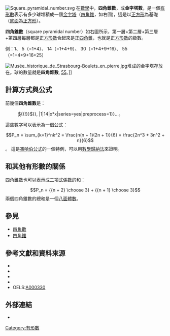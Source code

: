 [[File:Square_pyramidal_number.svg|thumb]]
在[[數學|數學]]中，'''四角錐數'''，或'''金字塔數'''，是一個[[有形數|有形數]]表示有多少球堆積成一個[[金字塔|金字塔]]（[[四角錐|四角錐]]，如右圖)，這是以[[正方形|正方形]]為基礎（[[底面|底面]]為[[正方形|正方形]]）。

'''四角錐數'''（square pyramidal number）如右圖所示，第一層+第二層+第三層+第四層每層都是[[平方數|正方形數]]合起來是[[正四角錐|正四角錐]]，也就是[[平方數|正方形數]]的級數。

例：1、 5（=1+4）、 14（=1+4+9）、 30（=1+4+9+16）、 55（=1+4+9+16+25）

[[File:Musée_historique_de_Strasbourg-Boulets_en_pierre.jpg|thumb]]堆成的金字塔存放在{{tsl|en|Musée historique de Strasbourg|法國斯特拉斯堡歷史博物館}}。球的數量就是'''四角錐數''', [[55|55]]。]]

==計算方式與公式==
前幾個'''四角錐數'''是：
:{{數列|{{Ifexist not redirect{{!}}${{!}}[[$|$]]{{!}}$}}, |1|14|x*x|series=yes|preprocess=1}}...{{OEIS|id=A000330}}。

這些數字可以表示為一個公式：
:<math>P_n = \sum_{k=1}^nk^2 = \frac{n(n + 1)(2n + 1)}{6} = \frac{2n^3 + 3n^2 + n}{6}</math>。
這是[[等幂求和|馮哈伯公式]]的一個特例，可以用[[數學歸納法|數學歸納法]]來證明。

== 和其他有形數的關係 ==
四角錐數也可以表示成[[二項式係數|二項式係數]]的和：
:<math>P_n = {{n + 2} \choose 3} + {{n + 1} \choose 3}</math>
兩個四角錐數的總和是一個[[八面體數|八面體數]]。

== 參見 ==
* [[平方數|四角數]]
* [[四角錐|四角錐]]

==參考文獻和資料來源==
*{{cite book
 | author = Abramowitz, M.; Stegun, I. A.（Eds.）
 | title = Handbook of Mathematical Functions
 | publisher = National Bureau of Standards, Applied Math. Series 55
 | year = 1964
 | pages = 813
 | isbn = 0486612724}}
*{{cite book
 | author = Beiler, A. H.
 | title = Recreations in the Theory of Numbers
 | url = https://archive.org/details/recreationsinthe00beil
 | publisher = Dover
 | year = 1964
 | pages = [https://archive.org/details/recreationsinthe00beil/page/194 194]
 | isbn = 0486210960}}
*{{cite journal
 | author = Goldoni, G.
 | title = A visual proof for the sum of the first ''n'' squares and for the sum of the first ''n'' factorials of order two
 | journal = The Mathematical Intelligencer
 | volume = 24
 | issue = 4
 | year = 2002
 | pages = 67–69}}
*{{cite book
 | title = Fibonacci's Liber Abaci
 | url = https://archive.org/details/fibonaccislibera00sigl_706
 | author = Sigler, Laurence E.（trans.）
 | publisher = Springer-Verlag
 | year = 2002
 | isbn = 0-387-95419-8
 | pages = [https://archive.org/details/fibonaccislibera00sigl_706/page/n261 260]–261}}
*OELS:[[oeis:A000330|A000330]]

== 外部連結 ==
* {{MathWorld|urlname=SquarePyramidalNumber|title=Square Pyramidal Number}}
 {{有形數}}

[[Category:有形數|Category:有形數]]